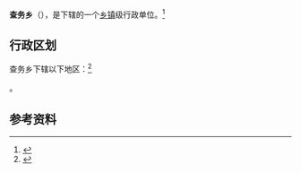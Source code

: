 {{中国乡级行政区|54/23/26/208/000}}

'''查务乡'''（{{bo|z=གྲའུ་}}），是{{PRC admin/fullname|54/23/26/208/000|3}}下辖的一个[[乡镇|乡镇]]级行政单位。<ref>{{PRC admin/ref sgc|{{PRC admin/parent|54/23/26/208/000}}}}</ref>

== 行政区划 ==

查务乡下辖以下地区：<ref>{{PRC admin/ref sgc|54/23/26/208/000}}</ref>

{{PRC admin/children|54/23/26/208/000}}。

== 参考资料 ==

{{reflist}}

{{行政区划小作品}}
{{PRC admin/navcat|54/23/26/208/000}}